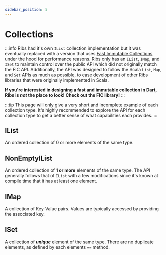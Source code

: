 ```yaml
---
sidebar_position: 5
---
```



# Collections

:::info
Ribs had it's own `IList` collection implementation but it was eventually
replaced with a version that uses <a href="https://pub.dev/packages/fast_immutable_collections">Fast Immutable Collections</a>
under the hood for performance reasons. Ribs only has an `IList`, `IMap`,
and `ISet` to maintain control over the public API which did not originally
match the FIC API. Additionally, the API was designed to follow the Scala
`List`, `Map`, and `Set` APIs as much as possible, to ease development of
other Ribs libraries that were originally implemented in Scala.

**If you're interested in designing a fast and immutable collection in Dart,
Ribs is *not* the place to look! Check out the FIC library!**
:::

:::tip
This page will only give a very short and incomplete example of each collection
type. It's highly recommended to explore the API for each collection type to
get a better sense of what capabilities each provides.
:::

## IList

An ordered collection of 0 or more elements of the same type.

<CodeSnippet language="dart" title="IList Introduction" snippet={CollectionsSnippet} section="ilist" />

## NonEmptyIList

An ordered collection of **1 or more** elements of the same type. The API
generally follows that of `IList` with a few modifications since it's known
at compile time that it has at least one element.

<CodeSnippet language="dart" title="NonEmptyIList Introduction" snippet={CollectionsSnippet} section="nel" />

## IMap

A collection of Key-Value pairs. Values are typically accessed by providing
the associated key.

<CodeSnippet language="dart" title="IMap Introduction" snippet={CollectionsSnippet} section="imap" />

## ISet

A collection of ***unique*** element of the same type. There are no duplicate
elements, as defined by each elements `==` method.

<CodeSnippet language="dart" title="ISet Introduction" snippet={CollectionsSnippet} section="iset" />